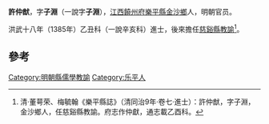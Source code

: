 {{Refimprove|time=2022-06-16T03:09:52+00:00}}
'''許仲猷'''，字'''子淵'''（一說字'''子淵'''），[[江西|江西]][[饒州府|饒州府]][[樂平縣|樂平縣]][[金沙鄉|金沙鄉]]人，明朝官员。

洪武十八年（1385年）乙丑科（一說辛亥科）進士，後來擔任[[慈谿縣|慈谿縣]][[教諭|教諭]]<ref>清·董萼荣、梅毓翰《樂平縣誌》（清同治9年·卷七·進士）：許仲猷，字子淵，金沙鄉人，任慈谿縣教諭。府志作仲獻，通志載乙酉科。</ref>。

==參考==
{{reflist}}
{{明朝人物小作品}}
{{洪武十八年乙丑科殿試金榜}}
{{DEFAULTSORT:Xu许}}
[[Category:明朝縣儒學教諭|Category:明朝縣儒學教諭]]
[[Category:乐平人|Category:乐平人]]